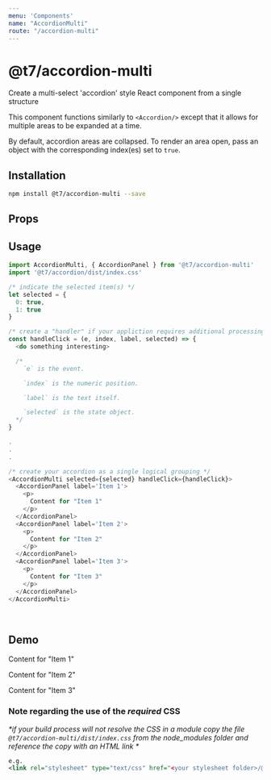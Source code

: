 ```yaml
---
menu: 'Components'
name: "AccordionMulti"
route: "/accordion-multi"
---
```



# @t7/accordion-multi

Create a multi-select 'accordion' style React component from a single structure

This component functions similarly to `<Accordion/>` except that it allows for multiple areas to be expanded at a time.

By default, accordion areas are collapsed. To render an area open, pass an object with the corresponding index(es) set to `true`.

## Installation
```sh
npm install @t7/accordion-multi --save
```

## Props

<PropsTable of={AccordionMulti} />

## Usage
```js
import AccordionMulti, { AccordionPanel } from '@t7/accordion-multi'
import '@t7/accordion/dist/index.css'
```
```js
/* indicate the selected item(s) */
let selected = {
  0: true,
  1: true
}

/* create a "handler" if your appliction requires additional processing when tabs are selected */
const handleClick = (e, index, label, selected) => {
  <do something interesting>

  /*
    `e` is the event.

    `index` is the numeric position.

    `label` is the text itself.

    `selected` is the state object.
  */
}

.
.
.

/* create your accordion as a single logical grouping */
<AccordionMulti selected={selected} handleClick={handleClick}>
  <AccordionPanel label='Item 1'>
    <p>
      Content for "Item 1"
    </p>
  </AccordionPanel>
  <AccordionPanel label='Item 2'>
    <p>
      Content for "Item 2"
    </p>
  </AccordionPanel>
  <AccordionPanel label='Item 3'>
    <p>
      Content for "Item 3"
    </p>
  </AccordionPanel>
</AccordionMulti>

```
&nbsp;
&nbsp;

## Demo

<Playground>
  <AccordionMulti selected={{
  0: true,
  1: true
}}>
  <AccordionPanel label='Item 1'>
    <p>
      Content for "Item 1"
    </p>
  </AccordionPanel>
  <AccordionPanel label='Item 2'>
    <p>
      Content for "Item 2"
    </p>
  </AccordionPanel>
  <AccordionPanel label='Item 3'>
    <p>
      Content for "Item 3"
    </p>
  </AccordionPanel>
</AccordionMulti>
</Playground>

### Note regarding the use of the _required_ CSS
_*if your build process will not resolve the CSS in a module copy the file `@t7/accordion-multi/dist/index.css` from the node_modules folder and reference the copy with an HTML link *_

```xml
e.g.
<link rel="stylesheet" type="text/css" href="<your stylesheet folder>/@t7/accordion-multi/dist/index.css">
```
